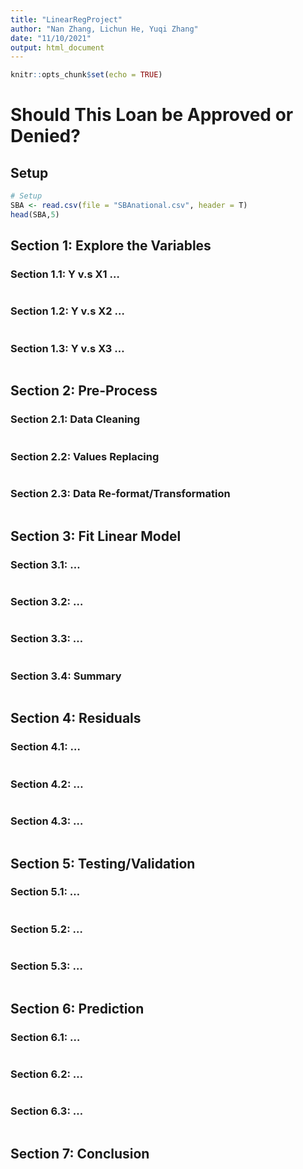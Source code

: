 ```yaml
---
title: "LinearRegProject"
author: "Nan Zhang, Lichun He, Yuqi Zhang"
date: "11/10/2021"
output: html_document
---
```


```r
knitr::opts_chunk$set(echo = TRUE)
```
# Should This Loan be Approved or Denied?

## Setup
```r
# Setup
SBA <- read.csv(file = "SBAnational.csv", header = T)
head(SBA,5)
```

## Section 1: Explore the Variables

### Section 1.1: Y v.s X1 ...
```r

```

### Section 1.2: Y v.s X2 ...
```r

```

### Section 1.3: Y v.s X3 ...
```r

```

## Section 2: Pre-Process

### Section 2.1: Data Cleaning
```r

```

### Section 2.2: Values Replacing
```r

```

### Section 2.3: Data Re-format/Transformation
```r

```

## Section 3: Fit Linear Model

### Section 3.1: ...
```r

```

### Section 3.2: ...
```r

```

### Section 3.3: ...
```r

```

### Section 3.4: Summary
```r

```

## Section 4: Residuals

### Section 4.1: ...
```r

```

### Section 4.2: ...
```r

```

### Section 4.3: ...
```r

```

## Section 5: Testing/Validation

### Section 5.1: ...
```r

```

### Section 5.2: ...
```r

```

### Section 5.3: ...
```r

```

## Section 6: Prediction

### Section 6.1: ...
```r

```

### Section 6.2: ...
```r

```

### Section 6.3: ...
```r

```

## Section 7: Conclusion
